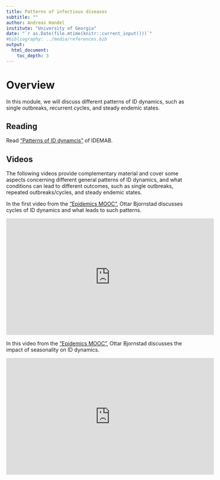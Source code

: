 ```yaml
---
title: Patterns of infectious diseases 
subtitle: ""
author: Andreas Handel
institute: "University of Georgia"
date: "`r as.Date(file.mtime(knitr::current_input()))`"
#bibliography: ../media/references.bib
output: 
  html_document:
    toc_depth: 3
---
```



# Overview
In this module, we will discuss different patterns of ID dynamics, such as single outbreaks, recurrent cycles, and steady endemic states. 


## Reading

Read ["Patterns of ID dynamcis"](https://andreashandel.github.io/IDEMAbook/patterns-of-infectious-disease-dynamics.html) of IDEMAB.


## Videos

The following videos provide complementary material and cover some aspects concerning different general patterns of ID dynamics, and what conditions can lead to different outcomes, such as single outbreaks, repeated outbreaks/cycles, and steady endemic states.

In the first video from the ["Epidemics MOOC"](https://www.coursera.org/learn/epidemics), Ottar Bjornstad discusses cycles of ID dynamics and what leads to such patterns.

<p><iframe width="560" height="315" src="https://www.youtube.com/embed/Mf_EZm5amxI" frameborder="0" allowfullscreen></iframe></p>


In this video from the ["Epidemics MOOC"](https://www.coursera.org/learn/epidemics), Ottar Bjornstad discusses the impact of seasonality on ID dynamics.

<p>
<iframe width="560" height="315" src="https://www.youtube.com/embed/TDuuM-wm6nw" frameborder="0" allowfullscreen></iframe>
</p>



